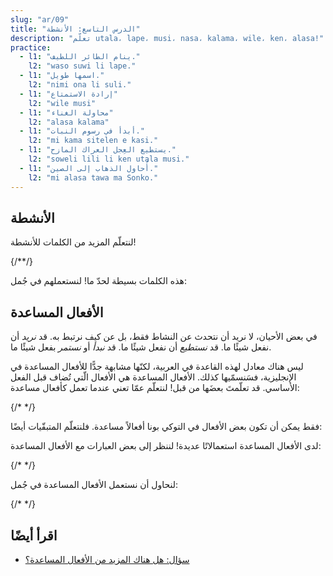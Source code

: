 ```yaml
---
slug: "ar/09"
title: "الدرس التاسع: الأنشطة"
description: "تعلّم utala، lape، musi، nasa، kalama، wile، ken، alasa!"
practice:
  - l1: "ينام الطائر اللطيف."
    l2: "waso suwi li lape."
  - l1: "اسمها طويل."
    l2: "nimi ona li suli."
  - l1: "إرادة الاستمتاع"
    l2: "wile musi"
  - l1: "محاولة الغناء"
    l2: "alasa kalama"
  - l1: "أبدأ في رسوم النبات."
    l2: "mi kama sitelen e kasi."
  - l1: "يستطيع العِجل العراك المازح."
    l2: "soweli lili li ken utala musi."
  - l1: "أُحاول الذهاب إلى الصين."
    l2: "mi alasa tawa ma Sonko."
---
```



## الأنشطة

لنتعلّم المزيد من الكلمات للأنشطة!

<List>
  <Word sl="utala" m="الهجوم، الحرب، العراك" />
  <Word sl="lape" m="النوم، الاستراح" />
  <Word sl="kalama" m="إصدار الصوت؛ صوت" />
  <Word sl="musi" m="الاستمتاع؛ مضحك، ممتع، مثير للاهتمام" />
  <Word sl="nasa" m="غريب، عجيب، سخيف" />
  {/*<Word sl="lipu" m="ورقة، كتاب، بطاقة، دفتر، موقع إلكتروني؛ أي شيء مسطّح لديه 󱥡 معلومات" />*/}
</List>

هذه الكلمات بسيطة لحدّ ما! لنستعملهم في جُمل:

<List>
  <Sentence sl="soweli li utala e jan." m="هاجم الحيوان شخصًا." />
  <Sentence sl="sina lape lon tomo." m="أنت تنام في البيت." />
  <Sentence sl="nimi ona li nasa tawa mi." m="اسمها غريب بالنسبة إلي." />
  <Sentence
    sl="jan lili li musi tan kalama."
    m="يستمتع الطفل بسبب الأصوات."
  />
</List>

## الأفعال المساعدة

في بعض الأحيان، لا نريد أن نتحدث عن النشاط فقط، بل عن كيف نرتبط به. قد _نريد_ أن نفعل شيئًا ما. قد _نستطيع_ أن نفعل شيئًا ما. قد _نبدأ_ أو _نستمر_ بفعل شيئًا ما.

ليس هناك معادل لهذه القاعدة في العربية، لكنّها مشابهة جدًّا للأفعال المساعدة في الإنجليزية، فسَنسمّيها كذلك. الأفعال المساعدة هي الأفعال الّتي تُضاف قبل الفعل الأساسي. قد تعلّمتَ بعضَها من قبل! لنتعلّم عمّا تعني عندما تعمل كأفعال مساعدة:

<List>
  <Word sl="kama" m="بدء ال...، إصباح..." />
  <Word sl="awen" m="الاستمرار في..." />
  {/* <Word sl="sona" m="المعرفة كيف..." /> */}
</List>

فقط يمكن أن تكون بعض الأفعال في التوكي بونا أفعالاً مساعدة. فلنتعلّم المتبقّيات أيضًا:

<List>
  <Word sl="wile" m="إرادة ..." />
  <Word sl="ken" m="الاستطاعة أن..." />
  <Word sl="alasa" m="المحاولة أن..." />
</List>

لدى الأفعال المساعدة استعمالاتًا عديدة! لننظر إلى بعض العبارات مع الأفعال المساعدة:

<List>
  <Word sl="wile lape" m="إرادة النوم" />
  <Word sl="awen pona" m="الاستمرار في التحسّن" />
  <Word sl="kama sona" m="الإصباح مثقّف، التعلّم" />
  {/* <Word sl="sona sitelen" m="معرفة كيفيّة الرسم" /> */}
  <Word sl="alasa kama wawa" m="المحاولة أن يصبح قويًّا" />
</List>

لنحاول أن نستعمل الأفعال المساعدة في جُمل:

<List>
  <Sentence sl="waso lili li wile lape." m="يريد الطائر الصغير أن ينام." />
  {/* <Sentence sl="jan li sona moku e kasi." m="يعرف الأشخاص كيفية أكل النباتات." /> */}
  <Sentence sl="mi kama sona e toki pona." m="أنا أتعلّم التوكي بونا." />
  <Sentence sl="sina alasa tawa ma Tosi." m="إنّك تحاول أن تذهب إلى المانيا." />
  <Sentence
    sl="toki ona li awen nasa tawa mi."
    m="كلامه لا يزال غريبًا بالنسبة إلي."
  />
</List>

<Practice exercises={frontmatter.practice} />

## اقرأ أيضًا
* [سؤال: هل هناك المزيد من الأفعال المساعدة؟](/ar/more-preverbs/)

